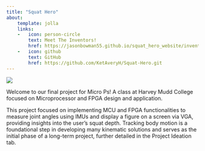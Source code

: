 ```yaml
---
title: "Squat Hero"
about:
    template: jolla
    links:
    -   icon: person-circle
        text: Meet The Inventors!
        href: https://jasonbowman55.github.io/squat_hero_website/inventors/index.html
    -   icon: github
        text: GitHub
        href: https://github.com/KetAveryH/Squat-Hero.git
---
```


![](images/jk_squat.jpeg)

Welcome to our final project for Micro Ps! A class at Harvey Mudd College focused on Microprocessor and FPGA design and application.

This project focused on implementing MCU and FPGA functionalities to measure joint angles using IMUs and display a figure on a screen via VGA, providing insights into the user’s squat depth. Tracking body motion is a foundational step in developing many kinematic solutions and serves as the initial phase of a long-term project, further detailed in the Project Ideation tab.